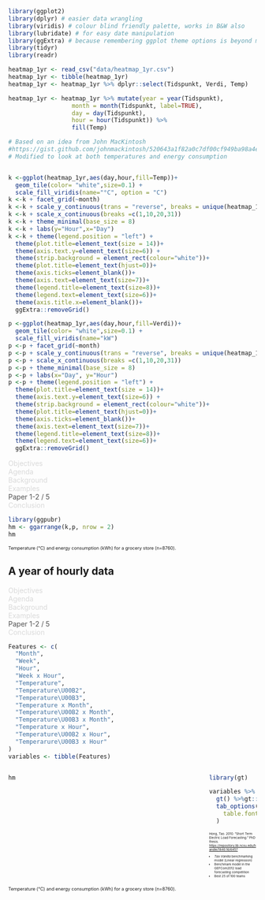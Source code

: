 
<!-- Get data  -->

<!-- Note: code is here for replication purposes, heatmap is saved at the end of the code -->

```r
library(ggplot2)
library(dplyr) # easier data wrangling 
library(viridis) # colour blind friendly palette, works in B&W also
library(lubridate) # for easy date manipulation
library(ggExtra) # because remembering ggplot theme options is beyond me
library(tidyr) 
library(readr)

heatmap_1yr <- read_csv("data/heatmap_1yr.csv")
heatmap_1yr <- tibble(heatmap_1yr)
heatmap_1yr <- heatmap_1yr %>% dplyr::select(Tidspunkt, Verdi, Temp)

heatmap_1yr <- heatmap_1yr %>% mutate(year = year(Tidspunkt),
                  month = month(Tidspunkt, label=TRUE),
                  day = day(Tidspunkt),
                  hour = hour(Tidspunkt)) %>%
                  fill(Temp)
```

```r

# Based on an idea from John MacKintosh
#https://gist.github.com/johnmackintosh/520643a1f82a0c7df00cf949ba98a4e9
# Modified to look at both temperatures and energy consumption


k <-ggplot(heatmap_1yr,aes(day,hour,fill=Temp))+
  geom_tile(color= "white",size=0.1) + 
  scale_fill_viridis(name="°C", option = "C")
k <-k + facet_grid(~month)
k <-k + scale_y_continuous(trans = "reverse", breaks = unique(heatmap_1yr$hour))
k <-k + scale_x_continuous(breaks =c(1,10,20,31))
k <-k + theme_minimal(base_size = 8)
k <-k + labs(y="Hour",x="Day")
k <-k + theme(legend.position = "left") + 
  theme(plot.title=element_text(size = 14))+
  theme(axis.text.y=element_text(size=6)) +
  theme(strip.background = element_rect(colour="white"))+
  theme(plot.title=element_text(hjust=0))+
  theme(axis.ticks=element_blank())+
  theme(axis.text=element_text(size=7))+
  theme(legend.title=element_text(size=8))+
  theme(legend.text=element_text(size=6))+
  theme(axis.title.x=element_blank())+
  ggExtra::removeGrid()

```

```r
p <-ggplot(heatmap_1yr,aes(day,hour,fill=Verdi))+
  geom_tile(color= "white",size=0.1) + 
  scale_fill_viridis(name="kW")
p <-p + facet_grid(~month)
p <-p + scale_y_continuous(trans = "reverse", breaks = unique(heatmap_1yr$hour))
p <-p + scale_x_continuous(breaks =c(1,10,20,31))
p <-p + theme_minimal(base_size = 8)
p <-p + labs(x="Day", y="Hour")
p <-p + theme(legend.position = "left") + 
  theme(plot.title=element_text(size = 14))+
  theme(axis.text.y=element_text(size=6)) +
  theme(strip.background = element_rect(colour="white"))+
  theme(plot.title=element_text(hjust=0))+
  theme(axis.ticks=element_blank())+
  theme(axis.text=element_text(size=7))+
  theme(legend.title=element_text(size=8))+
  theme(legend.text=element_text(size=6))+
  ggExtra::removeGrid()

```


::: {.absolute top="0" left="100%"}
::: {.sectionhead}
[Objectives]{style="opacity:0.15"} </br> 
[Agenda]{style="opacity:0.15"} </br> 
[Background]{style="opacity:0.15"} </br> 
[Examples]{style="opacity:0.15"} </br> 
[Paper 1-2 / 5]{style="opacity:0.75"} </br> 
[Conclusion]{style="opacity:0.15"}  
:::
:::

```r

library(ggpubr)
hm <- ggarrange(k,p, nrow = 2) 
hm
```

::: {.absolute top="95%" left="0%"}
::: {style="font-size: 0.65em"}
Temperature (°C) and energy consumption (kWh) for a grocery store (n=8760).
:::
:::

## A year of hourly data

::: {.absolute top="0" left="100%"}
::: {.sectionhead}
[Objectives]{style="opacity:0.15"} </br> 
[Agenda]{style="opacity:0.15"} </br> 
[Background]{style="opacity:0.15"} </br> 
[Examples]{style="opacity:0.15"} </br> 
[Paper 1-2 / 5]{style="opacity:0.75"} </br> 
[Conclusion]{style="opacity:0.15"}  
:::
:::


```r
Features <- c(
  "Month",
  "Week",
  "Hour",
  "Week x Hour",
  "Temperature",
  "Temperature\U00B2",
  "Temperature\U00B3",
  "Temperature x Month",
  "Temperature\U00B2 x Month",
  "Temperature\U00B3 x Month",
  "Temperature x Hour",
  "Temperature\U00B2 x Hour",
  "Temperarure\U00B3 x Hour"
)
variables <- tibble(Features)
```




:::: {.columns}

::: {.column width="80%"}

```r
hm
```

:::



::: {.column width="20%"}

::: {.absolute top="12%" left="76%"}
```r
library(gt)

variables %>%
  gt() %>%gt::cols_width(Features ~ gt::px(150)) %>%
  tab_options(
    table.font.size = px(11L)
  ) 
```
:::

::: {.absolute top="70%" left="5%"}
::: {style="font-size: 0.45em"}
::: {.fragment .fade-in}

Hong, Tao. 2010. “Short Term Electric Load Forecasting.” PhD thesis. <https://repository.lib.ncsu.edu/handle/1840.16/6457>

::: {.incremental}
- *Tao Vanilla* benchmarking model (Linear regression)
- Benchmark model in the GEFCom2012 load forecasting competition
- Best 25 of 100 teams
:::


:::
:::
:::

:::




::::

::: {.absolute top="95%" left="0%"}
::: {style="font-size: 0.65em"}
Temperature (°C) and energy consumption (kWh) for a grocery store (n=8760).
:::
:::



<!-- Use one of the callout notes to attention the Kaggle comp. -->
<!-- Hong wrote a thesis about how good this model was! 
Easy to implement, fast, and accurate-->
